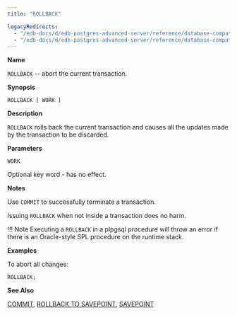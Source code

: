 ```yaml
---
title: "ROLLBACK"

legacyRedirects:
  - "/edb-docs/d/edb-postgres-advanced-server/reference/database-compatibility-for-oracle-developers-sql-guide/13/rollback.html"
  - "/edb-docs/d/edb-postgres-advanced-server/reference/database-compatibility-for-oracle-developers-sql-guide/latest/rollback.html"
---
```


<div id="rollback" class="registered_link"></div>

**Name**

`ROLLBACK` -- abort the current transaction.

**Synopsis**

```text
ROLLBACK [ WORK ]
```

**Description**

`ROLLBACK` rolls back the current transaction and causes all the updates made by the transaction to be discarded.

**Parameters**

`WORK`

 Optional key word - has no effect.

**Notes**

Use `COMMIT` to successfully terminate a transaction.

Issuing `ROLLBACK` when not inside a transaction does no harm.

!!! Note
    Executing a `ROLLBACK` in a plpgsql procedure will throw an error if there is an Oracle-style SPL procedure on the runtime stack.

**Examples**

To abort all changes:

```text
ROLLBACK;
```

**See Also**

[COMMIT](19_commit/#commit), [ROLLBACK TO SAVEPOINT](69_rollback_to_savepoint/#rollback_to_savepoint), [SAVEPOINT](70_savepoint/#savepoint)
